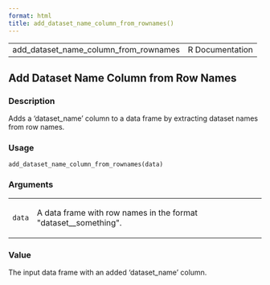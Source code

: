 ```yaml
---
format: html
title: add_dataset_name_column_from_rownames()
---
```


<html><head>
<meta http-equiv="Content-Type" content="text/html; charset=utf-8" />
<meta name="viewport" content="width=device-width, initial-scale=1.0, user-scalable=yes" />
<link rel="stylesheet" href="https://cdn.jsdelivr.net/npm/katex@0.15.3/dist/katex.min.css">
<script type="text/javascript">
const macros = { "\\R": "\\textsf{R}", "\\code": "\\texttt"};
function processMathHTML() {
    var l = document.getElementsByClassName('reqn');
    for (let e of l) { katex.render(e.textContent, e, { throwOnError: false, macros }); }
    return;
}</script>
<script defer src="https://cdn.jsdelivr.net/npm/katex@0.15.3/dist/katex.min.js"
    onload="processMathHTML();"></script>
<link rel="stylesheet" type="text/css" href="R.css" />
</head><body><div class="container"><main>

<table style="width: 100%;"><tr><td>add_dataset_name_column_from_rownames</td><td style="text-align: right;">R Documentation</td></tr></table>

<h2>Add Dataset Name Column from Row Names</h2>

<h3>Description</h3>

<p>Adds a 'dataset_name' column to a data frame by extracting dataset names
from row names.
</p>


<h3>Usage</h3>

<pre><code class='language-R'>add_dataset_name_column_from_rownames(data)
</code></pre>


<h3>Arguments</h3>

<table>
<tr><td><code id="data">data</code></td>
<td>
<p>A data frame with row names in the format &quot;dataset__something&quot;.</p>
</td></tr>
</table>


<h3>Value</h3>

<p>The input data frame with an added 'dataset_name' column.
</p>

</main>

</div>
</body></html>

